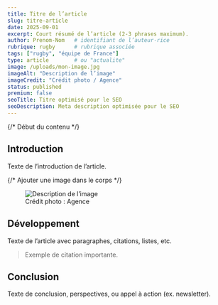 ```yaml
---
title: Titre de l’article
slug: titre-article
date: 2025-09-01
excerpt: Court résumé de l’article (2-3 phrases maximum).
author: Prenom-Nom   # identifiant de l’auteur·rice
rubrique: rugby      # rubrique associée
tags: ["rugby", "équipe de France"]
type: article        # ou "actualite"
image: /uploads/mon-image.jpg
imageAlt: "Description de l’image"
imageCredit: "Crédit photo / Agence"
status: published
premium: false
seoTitle: Titre optimisé pour le SEO
seoDescription: Meta description optimisée pour le SEO
---
```


{/* Début du contenu */}

## Introduction

Texte de l’introduction de l’article.

{/* Ajouter une image dans le corps */}
<figure>
  <img src="/uploads/mon-image.jpg" alt="Description de l’image" />
  <figcaption>Crédit photo : Agence</figcaption>
</figure>

## Développement

Texte de l’article avec paragraphes, citations, listes, etc.  

> Exemple de citation importante.

## Conclusion

Texte de conclusion, perspectives, ou appel à action (ex. newsletter).